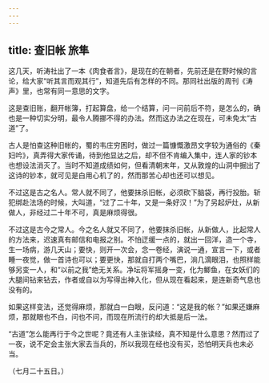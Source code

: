 ```yaml
---
---
---
```

title: 查旧帐 旅隼
---



这几天，听涛社出了一本《肉食者言》，是现在的在朝者，先前还是在野时候的言论，给大家“听其言而观其行”，知道先后有怎样的不同。那同社出版的周刊《涛声》里，也常有同一意思的文字。

这是查旧账，翻开帐簿，打起算盘，给一个结算，问一问前后不符，是怎么的，确也是一种切实分明，最令人腾挪不得的办法。然而这办法之在现在，可未免太“古道”了。

古人是怕查这种旧帐的，蜀的韦庄穷困时，做过一篇慷慨激昂文字较为通俗的《秦妇吟》，真弄得大家传诵，待到他显达之后，却不但不肯编入集中，连人家的钞本也想设法消灭了。当时不知道成绩如何，但看清朝末年，又从敦煌的山洞中掘出了这诗的钞本，就可见是白用心机了的，然而那苦心却也还可以想见。

不过这是古之名人。常人就不同了，他要抹杀旧帐，必须砍下脑袋，再行投胎。斩犯绑赴法场的时候，大叫道，“过了二十年，又是一条好汉！”为了另起炉灶，从新做人，非经过二十年不可，真是麻烦得很。

不过这是古今之常人。今之名人就又不同了，他要抹杀旧帐，从新做人，比起常人的方法来，迟速真有邮信和电报之别。不怕迂缓一点的，就出一回洋，造一个寺，生一场病，游几天山；要快，则开一次会，念一卷经，演说一通，宣言一下，或者睡一夜觉，做一首诗也可以；要更快，那就自打两个嘴巴，淌几滴眼泪，也照样能够另变一人，和“以前之我”绝无关系。净坛将军摇身一变，化为鲫鱼，在女妖们的大腿间钻来钻去，作者或自以为写得出神入化，但从现在看起来，是连新奇气息也没有的。

如果这样变法，还觉得麻烦，那就白一白眼，反问道：“这是我的帐？”如果还嫌麻烦，那就眼也不白，问也不问，而现在所流行的却大抵是后一法。

“古道”怎么能再行于今之世呢？竟还有人主张读经，真不知是什么意思？然而过了一夜，说不定会主张大家去当兵的，所以我现在经也没有买，恐怕明天兵也未必当。

（七月二十五日。）